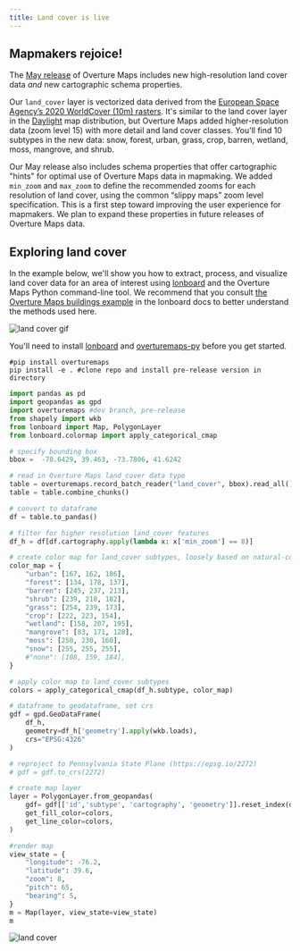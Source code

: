 ```yaml
---
title: Land cover is live
---
```


## Mapmakers rejoice! 

The [May release](https://docs.overturemaps.org/release/latest) of Overture Maps includes new high-resolution land cover data *and* new cartographic schema properties.

Our `land_cover` layer is vectorized data derived from the [European Space Agency’s 2020 WorldCover (10m) rasters](https://esa-worldcover.org/en). It's similar to the land cover layer in the [Daylight](https://daylightmap.org/2023/10/11/landcover.html) map distribution, but Overture Maps added higher-resolution data (zoom level 15) with more detail and land cover classes. You'll find 10 subtypes in the new data: snow, forest, urban, grass, crop, barren, wetland, moss, mangrove, and shrub. 

Our May release also includes schema properties that offer cartographic "hints" for optimal use of Overture Maps data in mapmaking. We added `min_zoom` and `max_zoom` to define the recommended zooms for each resolution of land cover, using the common “slippy maps” zoom level specification. This is a first step toward improving the user experience for mapmakers. We plan to expand these properties in future releases of Overture Maps data.

## Exploring land cover

In the example below, we'll show you how to extract, process, and visualize land cover data for an area of interest using [lonboard](https://developmentseed.org/lonboard/latest/) and the Overture Maps Python command-line tool. We recommend that you consult [the Overture Maps buildings example](https://developmentseed.org/lonboard/latest/examples/overture-maps/ ) in the lonboard docs to better understand the methods used here. 

![land cover gif](/img/blog/lc.gif)

You'll need to install [lonboard](https://developmentseed.org/lonboard/latest/#install) and [overturemaps-py](https://github.com/OvertureMaps/overturemaps-py) before you get started. 

```
#pip install overturemaps
pip install -e . #clone repo and install pre-release version in directory
```

``` python
import pandas as pd
import geopandas as gpd
import overturemaps #dev branch, pre-release 
from shapely import wkb
from lonboard import Map, PolygonLayer
from lonboard.colormap import apply_categorical_cmap
```

``` python
# specify bounding box
bbox =  -78.6429, 39.463, -73.7806, 41.6242
```

``` python
# read in Overture Maps land_cover data type
table = overturemaps.record_batch_reader("land_cover", bbox).read_all()
table = table.combine_chunks()
```

``` python
# convert to dataframe
df = table.to_pandas()
```

``` python
# filter for higher resolution land_cover features
df_h = df[df.cartography.apply(lambda x: x['min_zoom'] == 8)]
```

``` python
# create color map for land_cover subtypes, loosely based on natural-color palette: https://www.shadedrelief.com/shelton/c.html
color_map = {
    "urban": [167, 162, 186],
    "forest": [134, 178, 137],
    "barren": [245, 237, 213],
    "shrub": [239, 218, 182],
    "grass": [254, 239, 173],
    "crop": [222, 223, 154],
    "wetland": [158, 207, 195], 
    "mangrove": [83, 171, 128],
    "moss": [250, 230, 160],
    "snow": [255, 255, 255],
    #"none": [108, 159, 184],   
}
```

``` python
# apply color map to land_cover subtypes
colors = apply_categorical_cmap(df_h.subtype, color_map)
```

``` python
# dataframe to geodataframe, set crs
gdf = gpd.GeoDataFrame(
    df_h, 
    geometry=df_h['geometry'].apply(wkb.loads), 
    crs="EPSG:4326"
)
```

``` python
# reproject to Pennsylvania State Plane (https://epsg.io/2272) 
# gdf = gdf.to_crs(2272)
```

``` python
# create map layer 
layer = PolygonLayer.from_geopandas(
    gdf= gdf[['id','subtype', 'cartography', 'geometry']].reset_index(drop=True),
    get_fill_color=colors,
    get_line_color=colors,
)
```

``` python
#render map
view_state = {
    "longitude": -76.2,
    "latitude": 39.6,
    "zoom": 8,
    "pitch": 65,
    "bearing": 5,
}
m = Map(layer, view_state=view_state)
m
```
![land cover](/img/blog/notebook-overture-lc.png)


